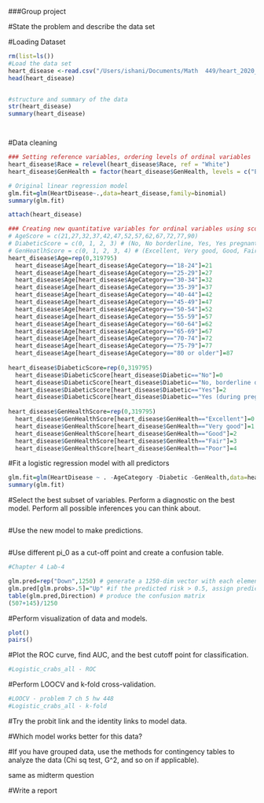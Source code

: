 
###Group project

#State the problem and describe the data set


#Loading Dataset
```r
rm(list=ls())
#Load the data set 
heart_disease <-read.csv("/Users/ishani/Documents/Math  449/heart_2020_cleaned.csv", stringsAsFactors=TRUE) 
head(heart_disease) 


#structure and summary of the data 
str(heart_disease) 
summary(heart_disease)




```

#Data cleaning

```r
### Setting reference variables, ordering levels of ordinal variables
heart_disease$Race = relevel(heart_disease$Race, ref = "White")
heart_disease$GenHealth = factor(heart_disease$GenHealth, levels = c("Excellent", "Very good", "Good", "Fair", "Poor"))

# Original linear regression model
glm.fit=glm(HeartDisease~.,data=heart_disease,family=binomial)
summary(glm.fit)

attach(heart_disease)

### Creating new quantitative variables for ordinal variables using scores
# AgeScore = c(21,27,32,37,42,47,52,57,62,67,72,77,90)
# DiabeticScore = c(0, 1, 2, 3) # (No, No borderline, Yes, Yes pregnant) 
# GenHeatlhScore = c(0, 1, 2, 3, 4) # (Excellent, Very good, Good, Fair, Poor)
heart_disease$Age=rep(0,319795)
  heart_disease$Age[heart_disease$AgeCategory=="18-24"]=21
  heart_disease$Age[heart_disease$AgeCategory=="25-29"]=27
  heart_disease$Age[heart_disease$AgeCategory=="30-34"]=32
  heart_disease$Age[heart_disease$AgeCategory=="35-39"]=37
  heart_disease$Age[heart_disease$AgeCategory=="40-44"]=42
  heart_disease$Age[heart_disease$AgeCategory=="45-49"]=47
  heart_disease$Age[heart_disease$AgeCategory=="50-54"]=52
  heart_disease$Age[heart_disease$AgeCategory=="55-59"]=57
  heart_disease$Age[heart_disease$AgeCategory=="60-64"]=62
  heart_disease$Age[heart_disease$AgeCategory=="65-69"]=67
  heart_disease$Age[heart_disease$AgeCategory=="70-74"]=72
  heart_disease$Age[heart_disease$AgeCategory=="75-79"]=77
  heart_disease$Age[heart_disease$AgeCategory=="80 or older"]=87
  
heart_disease$DiabeticScore=rep(0,319795)
  heart_disease$DiabeticScore[heart_disease$Diabetic=="No"]=0
  heart_disease$DiabeticScore[heart_disease$Diabetic=="No, borderline diabetes"]=1
  heart_disease$DiabeticScore[heart_disease$Diabetic=="Yes"]=2
  heart_disease$DiabeticScore[heart_disease$Diabetic=="Yes (during pregnancy)"]=3
  
heart_disease$GenHealthScore=rep(0,319795)
  heart_disease$GenHealthScore[heart_disease$GenHealth=="Excellent"]=0
  heart_disease$GenHealthScore[heart_disease$GenHealth=="Very good"]=1
  heart_disease$GenHealthScore[heart_disease$GenHealth=="Good"]=2
  heart_disease$GenHealthScore[heart_disease$GenHealth=="Fair"]=3
  heart_disease$GenHealthScore[heart_disease$GenHealth=="Poor"]=4
```

#Fit a logistic regression model with all predictors
```r
glm.fit=glm(HeartDisease ~ . -AgeCategory -Diabetic -GenHealth,data=heart_disease,family=binomial)
summary(glm.fit)
```


#Select the best subset of variables. Perform a diagnostic on the best model.  Perform all possible inferences you can think about.
```r



```



#Use the new model to make predictions.
```r

```


#Use different pi_0 as a cut-off point and create a confusion table.
```r
#Chapter 4 Lab-4

glm.pred=rep("Down",1250) # generate a 1250-dim vector with each element as "Down", name this vector glm.pred
glm.pred[glm.probs>.5]="Up" #if the predicted risk > 0.5, assign predicted direction as "up"
table(glm.pred,Direction) # produce the confusion matrix
(507+145)/1250
```


#Perform visualization of data and models.  
```r
plot()
pairs()
```

#Plot the ROC curve, find AUC, and the best cutoff point for classification.
```r

#Logistic_crabs_all - ROC


```


#Perform LOOCV and k-fold cross-validation.

```r

#LOOCV - problem 7 ch 5 hw 448
#Logistic_crabs_all - k-fold

```




#Try the probit link and the identity links to model data.




#Which model works better for this data?


#If you have grouped data, use the methods for contingency tables to analyze the data (Chi sq test, G^2, and so on if applicable).


same as midterm question


#Write a report













